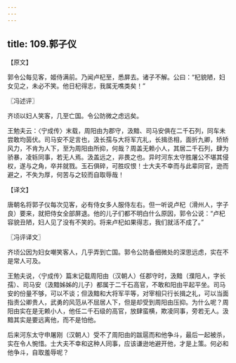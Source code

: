 ```yaml
---
---
---
```

title: 109.郭子仪
---



【原文】

郭令公每见客，姬侍满前。乃闻卢杞至，悉屏去。诸子不解。公曰：“杞貌陋，妇女见之，未必不笑。他日杞得志，我属无噍类矣！”

〖冯述评〗

齐顷以妇人笑客，几至亡国。令公防微之虑远矣。

王勉夫云：〈宁成传〉末载，周阳由为郡守，汲黯、司马安俱在二千石列，同车未尝敢均茵伏。司马安不足言也，汲长孺与大将军亢礼，长揖丞相，面折九卿，矫矫风力，不肯为人下，至为周阳由所抑，何哉？周盖无赖小人，其居二千石列，肆为骄暴，凌轹同事，若无人焉。汲盖远之，非畏之也。异时河东太守胜屠公不堪其侵权，遂与之角，卒并就戮。玉石俱碎，可胜叹恨！士大夫不幸而与此辈同官，逊而避之，不失为厚，何苦与之较而自取辱哉！

【译文】

唐朝名将郭子仪每次见客，必有侍女多人服侍左右。但一听说卢杞（滑州人，字子良）要来，就把侍女全部屏退。他的儿子们都不明白什么原因，郭令公说：“卢杞容貌丑陋，妇人见了没有不笑的。将来卢杞如果得志，我们就活不成了。”

〖冯评译文〗

齐顷公因为妇女嘲笑客人，几乎弄到亡国。郭令公防备细微处的深思远虑，实在不是常人可及。

王勉夫说，〈宁成传〉篇末记载周阳由（汉朝人）任郡守时，汲黯（濮阳人，字长孺）、司马安（汲黯姊姊的儿子）都属于二千石高官，不敢和阳由平起平坐。司马安的份量不够，可以不谈；但汲黯和大将军平等，对宰相只行长揖之礼，可以当面指责公卿贵人，武勇的风范从不屈居人下，但是却受到周阳由压抑。为什么呢？周阳由实在是无赖小人，他任二千石级的高官，放肆蛮横，欺凌同事，旁若无人。汲黯其实是要远离他，而不是怕他。

后来河东太守申屠刚（汉朝人）受不了周阳由的跋扈而和他争斗，最后一起被杀，实在令人惋惜。士大夫不幸和这种人同事，应该谦逊地避开他，才是上策。何必和他争斗，自取羞辱呢？